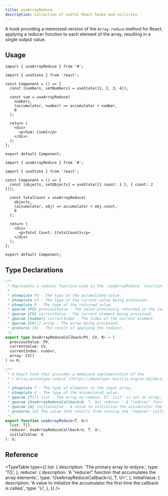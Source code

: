 ```yaml
---
title: useArrayReduce
description: Collection of useful React hooks and utilities.
---
```


A hook providing a memoized version of the `Array.reduce` method for React, applying a reducer function to each element of the array, resulting in a single output value.

## Usage

```tsx
import { useArrayReduce } from '#';

import { useState } from 'react';

const Component = () => {
  const [numbers, setNumbers] = useState([1, 2, 3, 4]);

  const sum = useArrayReduce(
    numbers,
    (accumulator, number) => accumulator + number,
    0
  );

  return (
    <div>
      <p>Sum: {sum}</p>
    </div>
  );
};

export default Component;
```

```tsx
import { useArrayReduce } from '#';

import { useState } from 'react';

const Component = () => {
  const [objects, setObjects] = useState([{ count: 1 }, { count: 2 }]);

  const totalCount = useArrayReduce(
    objects,
    (accumulator, obj) => accumulator + obj.count,
    0
  );

  return (
    <div>
      <p>Total Count: {totalCount}</p>
    </div>
  );
};

export default Component;
```

## Type Declarations

```ts
/**
 * Represents a reducer function used in the `useArrayReduce` function.
 *
 * @template PV - The type of the accumulated value.
 * @template CV - The type of the current value being processed.
 * @template R - The type of the returned value.
 * @param {PV} previousValue - The value previously returned in the last invocation of the reducer.
 * @param {CV} currentValue - The current element being processed.
 * @param {number} currentIndex - The index of the current element.
 * @param {CV[]} array - The array being processed.
 * @returns {R} - The result of applying the reducer.
 */
export type UseArrayReduceCallback<PV, CV, R> = (
  previousValue: PV,
  currentValue: CV,
  currentIndex: number,
  array: CV[]
) => R;

/**
 * A React hook that provides a memoized implementation of the
 * [`Array.prototype.reduce`](https://developer.mozilla.org/en-US/docs/Web/JavaScript/Reference/Global_Objects/Array/reduce) method.
 *
 * @template T - The type of elements in the input array.
 * @template U - The type of the accumulated value.
 * @param {T[]} list - The array to reduce. If `list` is not an array, an error message is logged to the console and the hook returns the initial value.
 * @param {UseArrayReduceCallback<U, T, U>} reducer - A "reducer" function that accumulates the array elements.
 * @param {U} initialValue - A value to initialize the accumulator the first time the callback is called.
 * @returns {U} The value that results from running the "reducer" callback function to completion over the entire array.
 */
export function useArrayReduce<T, U>(
  list: T[],
  reducer: UseArrayReduceCallback<U, T, U>,
  initialValue: U
): U;
```

## Reference

<TypeTable
  type={{
    list: {
      description: 'The primary array to redyce.',
      type: 'T[]',
    },
    reducer: {
      description: 'A "reducer" function that accumulates the array elements.',
      type: 'UseArrayReduceCallback<U, T, U>',
    },
    initialValue: {
      description:
        'A value to initialize the accumulator the first time the callback is called.',
      type: 'U',
    },
  }}
/>
